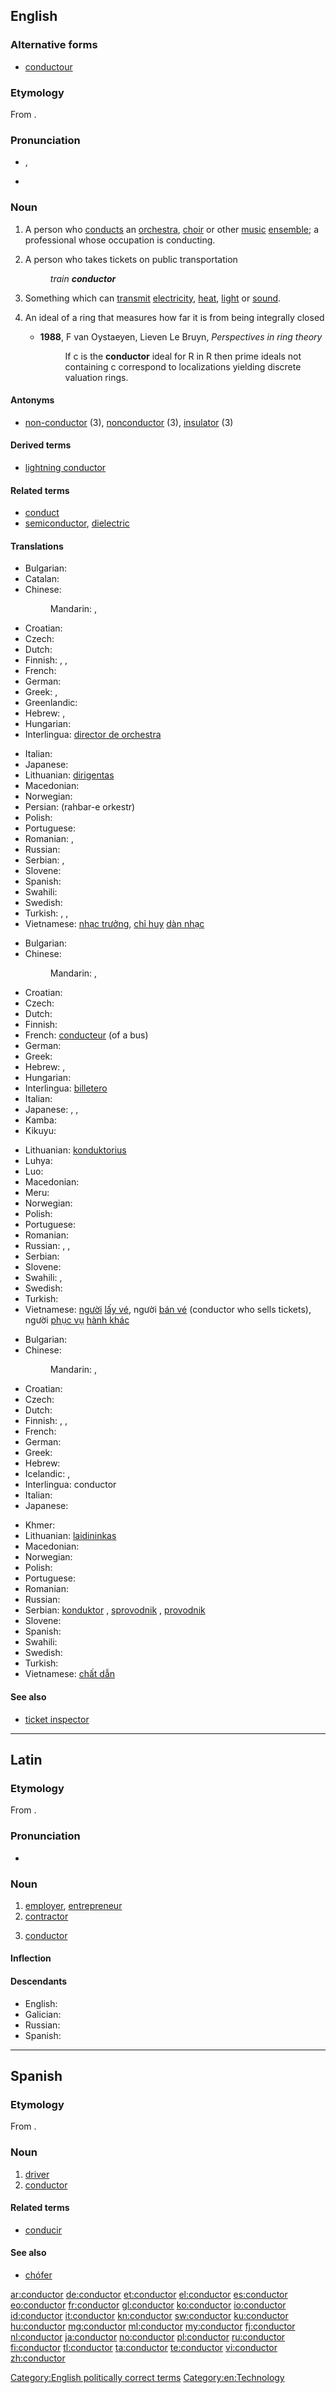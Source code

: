 ==English==

===Alternative forms===
* [[conductour]] {{qualifier|obsolete}}

===Etymology===
From {{etyl|la|en}} {{term|conductor|lang=la}}.

===Pronunciation===
* {{IPA|/kənˈdʌktɚ/}}, {{X-SAMPA|/k@n"dVkt@`/}}
* {{audio|en-us-conductor.ogg|Audio (US)}}

===Noun===
{{en-noun}}

# {{music}} A person who [[conducts]] an [[orchestra]], [[choir]] or other [[music]] [[ensemble]]; a professional whose occupation is conducting.
# A person who takes tickets on public transportation
#: ''train '''conductor'''''
# Something which can [[transmit]] [[electricity]], [[heat]], [[light]] or [[sound]].
# {{mathematics}} An ideal of a ring that measures how far it is from being integrally closed
#* '''1988''', F van Oystaeyen, Lieven Le Bruyn, ''Perspectives in ring theory''
#*: If c is the '''conductor''' ideal for R in R then prime ideals not containing c correspond to localizations yielding discrete valuation rings.

====Antonyms====
* [[non-conductor]] (3), [[nonconductor]] (3), [[insulator]] (3)

====Derived terms====
* [[lightning conductor]]

====Related terms====
* [[conduct]]
* [[semiconductor]], [[dielectric]]

====Translations====
{{trans-top|person who conducts an orchestra, choir or other music ensemble}}
* Bulgarian: {{t+|bg|диригент|m|tr=dirigént}}
* Catalan: {{t-|ca|director|m}}
* Chinese:
*: Mandarin: {{t|cmn|指揮者|sc=Hani}}, {{t|cmn|指挥者|tr=zhǐhuījiā|sc=Hani}}
* Croatian: {{t-|hr|ravnatelj|m}}
* Czech: {{t-|cs|dirigent|m}}
* Dutch: {{t+|nl|dirigent|m}}
* Finnish: {{t+|fi|kapellimestari}}, {{t-|fi|kuoronjohtaja}}, {{t-|fi|orkesterinjohtaja}}
* French: {{t+|fr|chef d'orchestre|m}}
* German: {{t+|de|Dirigent|m}}
* Greek: {{t+|el|αρχιμουσικός|m|f|tr=archimousikós|sc=Grek}}, {{t-|el|διευθυντής ορχήστρας|m|tr=diefthyntís orchístras|sc=Grek}}
* Greenlandic: {{t-|kl|nipilersortuni ussersortuusoq|xs=Greenlandic}}
* Hebrew: {{t+|he|מנצח|m|tr=menatzé'akh}}, {{t-|he|מנצחת|f|tr=menatzákhat}}
* Hungarian: {{t+|hu|karmester}}
* Interlingua: [[director de orchestra]]
{{trans-mid}}
* Italian: {{t-|it|direttore d'orchestra}}
* Japanese: {{t-|ja|指揮者|tr=[[しきしゃ]], shikisha}}
* Lithuanian: [[dirigentas]] {{m}}
* Macedonian: {{t-|mk|диригент|m|tr=dirigént}}
* Norwegian: {{t-|no|dirigent|m}}
* Persian: {{fa-Arab|[[رهبر ارکستر]]}} (rahbar-e orkestr)
* Polish: {{t+|pl|dyrygent|m}}
* Portuguese: {{t+|pt|maestro|m}}
* Romanian: {{t-|ro|dirijor|m}}, {{t-|ro|dirijoare|f}}
* Russian: {{t+|ru|дирижёр|m|tr=dirižor}}
* Serbian: {{t-|sr|dirigent|m}}, {{t|sr|диригент|m|tr=dirigent|sc=Cyrl}}
* Slovene: {{t+|sl|dirigent|m}}
* Spanish: {{t+|es|director|m}}
* Swahili: {{t+|sw|utingo|xs=Swahili}}
* Swedish: {{t+|sv|dirigent|c}}
* Turkish: {{t+|tr|orkestra şefi}}, {{t+|tr|koro şefi}}, {{t+|tr|şef}}
* Vietnamese: [[nhạc trưởng]], [[chỉ huy]] [[dàn nhạc]]
{{trans-bottom}}

{{trans-top|person who takes tickets on public transportation}}
* Bulgarian: {{t-|bg|кондуктор|m|tr=kondúktor}}
* Chinese:
*: Mandarin: {{t|cmn|售票員|sc=Hani}}, {{t|cmn|售票员|tr=shòupiàoyuán|sc=Hani}}
* Croatian: {{t-|hr|kondukter|m}}
* Czech: {{t-|cs|průvodčí|m}}
* Dutch: {{t+|nl|conducteur|m}}
* Finnish: {{t+|fi|konduktööri}}
* French: [[conducteur]] (of a bus)
* German: {{t+|de|Schaffner|m}}
* Greek: {{t+|el|εισπράκτορας|m|f|tr=eispráktoras|sc=Grek}}
* Hebrew: {{t-|he|כרטיסן|m|tr=kart'isan}}, {{t-|he|כרטיסנית|f|tr=kart'isanyt}}
* Hungarian: {{t+|hu|kalauz}}
* Interlingua: [[billetero]]
* Italian: {{t-|it|conducente}}
* Japanese: {{t-|ja|コンダクター|tr=kondakutā}}, {{t-|ja|引率者|tr=insotsu-sha}}, {{t-|ja|車掌|tr=shashō|sc=Jpan}}
* Kamba: {{tø|kam|kondakta}}
* Kikuyu: {{tø|ki|kondakta}}
{{trans-mid}}
* Lithuanian: [[konduktorius]] {{m}}
* Luhya: {{tø|luy|kondakita}}
* Luo: {{tø|luo|kondakta}}
* Macedonian: {{t-|mk|кондуктор|m|tr=kondúktor}}
* Meru: {{tø|mer|kondakta}}
* Norwegian: {{t+|no|konduktør|m}}
* Polish: {{t+|pl|konduktor|m}}
* Portuguese: {{t+|pt|condutor|m}}
* Romanian: {{t-|ro|conductor|m}}
* Russian: {{t+|ru|кондуктор|m|tr=kondúktor}}, {{t+|ru|проводник|m|tr=provodník}}, {{t+|ru|проводница|f|tr=provodníca}}
* Serbian: {{t|sr|кондуктер|m|tr=kondukter|sc=Cyrl}}
* Slovene: {{t+|sl|sprevodnik|m}}
* Swahili: {{t+|sw|utingo|xs=Swahili}},  {{t+|sw|kondakta|xs=Swahili}}
* Swedish: {{t-|sv|konduktör|c}}
* Turkish: {{t+|tr|kondüktör}}
* Vietnamese: [[người]] [[lấy vé]], người [[bán vé]] (conductor who sells tickets), người [[phục vụ]] [[hành khác]]
{{trans-bottom}}

{{trans-top|something which can transmit electricity, heat, light or sound}}
* Bulgarian: {{t+|bg|проводник|m|tr=provodník}}
* Chinese:
*: Mandarin: {{t|cmn|導體|sc=Hani}}, {{t|cmn|导体|tr=dǎotǐ|sc=Hani}}
* Croatian: {{t-|hr|konduktor|m}}
* Czech: {{t+|cs|vodič|m}}
* Dutch: {{t+|nl|geleider|n}}
* Finnish: {{t+|fi|johde}}, {{t+|fi|johdin}}, {{t-|fi|johdatin}}
* French: {{t+|fr|conducteur}}
* German: {{t+|de|Leiter|m}}
* Greek: {{t+|el|αγωγός|m|tr=agogós|sc=Grek}}
* Hebrew: {{t-|he|מוליך|m|tr=molykh}}
* Icelandic: {{t-|is|leiðari|m}}, {{t-|is|leiðir|m}}
* Interlingua: conductor
* Italian: {{t-|it|conducente}}
* Japanese: {{t-|ja|導体|tr=dōtai}}
{{trans-mid}}
* Khmer: {{t-|km|អង្គធាតុចម្លង|tr=ang theat chom long|sc=Khmr}}
* Lithuanian: [[laidininkas]] {{m}}
* Macedonian: {{t-|mk|проводник|m|tr=próvodnik}}
* Norwegian: {{t+|no|leder|m}}
* Polish: {{t+|pl|przewodnik|m}}
* Portuguese: {{t+|pt|condutor|m}}
* Romanian: {{t-|ro|conductor|m}}
* Russian: {{t+|ru|проводник|m|tr=provodník}}
* Serbian: [[konduktor]] {{m}}, [[sprovodnik]] {{m}}, [[provodnik]] {{m}}
* Slovene: {{t+|sl|prevodnik|m}}
* Spanish: {{t+|es|conductor|m}}
* Swahili: {{t+|sw|utingo|xs=Swahili}}
* Swedish: {{t+|sv|ledare|c}}
* Turkish: {{t+|tr|iletken}}
* Vietnamese: [[chất dẫn]]
{{trans-bottom}}

{{checktrans-top}}
{{trans-bottom}}

====See also====
* [[ticket inspector]]

[[Category:English politically correct terms]]
[[Category:en:Technology]]

----

==Latin==

===Etymology===
From {{suffix|conduco|tor|alt1=condūcō|gloss1=I lead|lang=la}}.

===Pronunciation===
* {{a|Classical}} {{IPA|/konˈduk.tor/|lang=la}}

===Noun===
{{la-noun|conductor|conductoris|conductōris|m|third}}

# [[employer]], [[entrepreneur]]
# [[contractor]]
# {{physics|lang=la}} [[#English|conductor]] {{gloss|of heat, electricity etc}}

====Inflection====
{{la-decl-3rd|conductor|conductor|conductor|conductōr}}

====Descendants====
* English: {{l|en|conductor}}
* Galician: {{l|gl|conductor}}
* Russian: {{l|ru|кондуктор|конду́ктор|tr=kondúktor}}
* Spanish: {{l|es|conductor}}

----

==Spanish==

===Etymology===
From {{etyl|la|es}} {{term|conductor|lang=la}}.

===Noun===
{{es-noun|m|f=conductora|pl=conductores}}

# [[driver]]
# [[conductor#English|conductor]] {{gloss|Something which can transmit electricity, heat, light or sound}}

====Related terms====
* [[conducir]]

====See also====
* [[chófer]]

[[ar:conductor]]
[[de:conductor]]
[[et:conductor]]
[[el:conductor]]
[[es:conductor]]
[[eo:conductor]]
[[fr:conductor]]
[[gl:conductor]]
[[ko:conductor]]
[[io:conductor]]
[[id:conductor]]
[[it:conductor]]
[[kn:conductor]]
[[sw:conductor]]
[[ku:conductor]]
[[hu:conductor]]
[[mg:conductor]]
[[ml:conductor]]
[[my:conductor]]
[[fj:conductor]]
[[nl:conductor]]
[[ja:conductor]]
[[no:conductor]]
[[pl:conductor]]
[[ru:conductor]]
[[fi:conductor]]
[[tl:conductor]]
[[ta:conductor]]
[[te:conductor]]
[[vi:conductor]]
[[zh:conductor]]